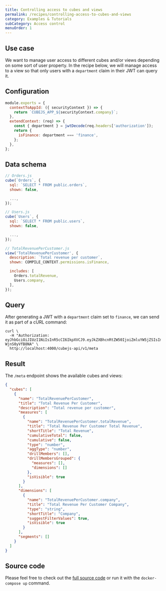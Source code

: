 ```yaml
---
title: Controlling access to cubes and views
permalink: /recipes/controlling-access-to-cubes-and-views
category: Examples & Tutorials
subCategory: Access control
menuOrder: 1
---
```


## Use case

We want to manage user access to different cubes and/or views depending on some
sort of user property. In the recipe below, we will manage access to a view so
that only users with a `department` claim in their JWT can query it.

## Configuration

```javascript
module.exports = {
  contextToAppId: ({ securityContext }) => {
    return `CUBEJS_APP_${securityContext.company}`;
  },
  extendContext: (req) => {
    const { department } = jwtDecode(req.headers['authorization']);
    return {
      isFinance: department === 'finance',
    };
  },
};
```

## Data schema

```javascript
// Orders.js
cube(`Orders`, {
  sql: `SELECT * FROM public.orders`,
  shown: false,

  ...,
});

// Users.js
cube(`Users`, {
  sql: `SELECT * FROM public.users`,
  shown: false,

  ...,
});

// TotalRevenuePerCustomer.js
view('TotalRevenuePerCustomer', {
  description: `Total revenue per customer`,
  shown: COMPILE_CONTEXT.permissions.isFinance,

  includes: [
    Orders.totalRevenue,
    Users.company,
  ],
});
```

## Query

After generating a JWT with a `department` claim set to `finance`, we can send
it as part of a cURL command:

```bash{outputLines: 2-3}
curl \
  -H "Authorization: eyJhbGciOiJIUzI1NiIsInR5cCI6IkpXVCJ9.eyJkZXBhcnRtZW50IjoiZmluYW5jZSIsImV4cCI6MTY2NzMzNzI1MH0.njfL7GMDNlzKaJDZA0OQ_b2u2JhuSm-WjnS0yVfB8NA" \
  http://localhost:4000/cubejs-api/v1/meta
```

## Result

The `/meta` endpoint shows the available cubes and views:

```json
{
  "cubes": [
    {
      "name": "TotalRevenuePerCustomer",
      "title": "Total Revenue Per Customer",
      "description": "Total revenue per customer",
      "measures": [
        {
          "name": "TotalRevenuePerCustomer.totalRevenue",
          "title": "Total Revenue Per Customer Total Revenue",
          "shortTitle": "Total Revenue",
          "cumulativeTotal": false,
          "cumulative": false,
          "type": "number",
          "aggType": "number",
          "drillMembers": [],
          "drillMembersGrouped": {
            "measures": [],
            "dimensions": []
          },
          "isVisible": true
        }
      ],
      "dimensions": [
        {
          "name": "TotalRevenuePerCustomer.company",
          "title": "Total Revenue Per Customer Company",
          "type": "string",
          "shortTitle": "Company",
          "suggestFilterValues": true,
          "isVisible": true
        }
      ],
      "segments": []
    }
  ]
}
```

## Source code

Please feel free to check out the
[full source code](https://github.com/cube-js/cube/tree/master/examples/recipes/changing-visibility-of-cubes-or-views)
or run it with the `docker-compose up` command.
